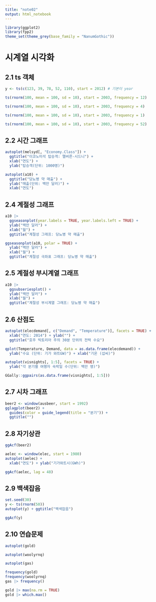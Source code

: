 ```yaml
---
title: "note02"
output: html_notebook
---
```


```r
library(ggplot2)
library(fpp2)
theme_set(theme_grey(base_family = "NanumGothic"))
```

# 시계열 시각화

## 2.1 ts 객체

```r
y <- ts(c(123, 39, 78, 52, 110), start = 2012) # 기본이 year
```

```r
ts(rnorm(100, mean = 100, sd = 10), start = 2003, frequency = 12)
```

```r
ts(rnorm(100, mean = 100, sd = 10), start = 2003, frequency = 4)
```

```r
ts(rnorm(100, mean = 100, sd = 10), start = 2003, frequency = 1)
```

```r
ts(rnorm(100, mean = 100, sd = 10), start = 2003, frequency = 52)
```

## 2.2 시간 그래프

```r
autoplot(melsyd[, "Economy.Class"]) +
  ggtitle("이코노미석 탑승객: 멜버른-시드니") +
  xlab("연도") +
  ylab("탑승객(단위: 1000명)")
```

```r
autoplot(a10) +
  ggtitle("당뇨병 약 매출") +
  ylab("매출(단위: 백만 달러)") +
  xlab("연도")
```

## 2.4 계절성 그래프

```r
a10 |>
  ggseasonplot(year.labels = TRUE, year.labels.left = TRUE) +
  ylab("백만 달러") +
  xlab("월") +
  ggtitle("계절성 그래프: 당뇨병 약 매출")
```

```r
ggseasonplot(a10, polar = TRUE) +
  ylab("백만 달러") +
  xlab("월") +
  ggtitle("계절성 극좌표 그래프: 당뇨병 약 매출")
```

## 2.5 계절성 부시계열 그래프

```r
a10 |>
  ggsubseriesplot() +
  ylab("백만 달러") +
  xlab("월") +
  ggtitle("계절성 부시계열 그래프: 당뇨병 약 매출")
```

## 2.6 산점도

```r
autoplot(elecdemand[, c("Demand", "Temperature")], facets = TRUE) +
  xlab("연도: 2014") + ylab("") +
  ggtitle("호주 빅토리아 주의 30분 단위의 전력 수요")
```

```r
qplot(Temperature, Demand, data = as.data.frame(elecdemand)) +
  ylab("수요 (단위: 기가 와트GW)") + xlab("기온 (섭씨)")
```

```r
autoplot(visnights[, 1:5], facets = TRUE) +
  ylab("각 분기별 여행자 숙박일 수(단위: 백만 명)")
```

```r
GGally::ggpairs(as.data.frame(visnights[, 1:5]))
```

## 2.7 시차 그래프

```r
beer2 <- window(ausbeer, start = 1992)
gglagplot(beer2) +
  guides(color = guide_legend(title = "분기")) +
  ggtitle("")
```

## 2.8 자기상관

```r
ggAcf(beer2)
```

```r
aelec <- window(elec, start = 1980)
autoplot(aelec) +
  xlab("연도") + ylab("기가와트시(GWh)")
```

```r
ggAcf(aelec, lag = 48)
```

## 2.9 백색잡음

```r
set.seed(30)
y <- ts(rnorm(50))
autoplot(y) + ggtitle("백색잡음")
```

```r
ggAcf(y)
```

## 2.10 연습문제

```r
autoplot(gold)
```

```r
autoplot(woolyrnq)
```

```r
autoplot(gas)
```

```r
frequency(gold)
frequency(woolyrnq)
gas |> frequency()
```

```r
gold |> max(na.rm = TRUE)
gold |> which.max()
```
